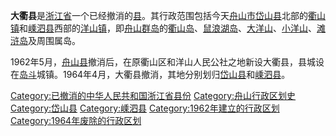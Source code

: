 {{unreferenced|time=2011-07-21T09:41:02+00:00}}
{{coord|30.43846208035281|122.35250473022461|display=title}}
'''大衢县'''是[[浙江省|浙江省]]一个已经撤消的[[县|县]]。其行政范围包括今天[[舟山市|舟山市]][[岱山县|岱山县]]北部的[[衢山镇|衢山镇]]和[[嵊泗县|嵊泗县]]西部的[[洋山镇|洋山镇]]，即[[舟山群岛|舟山群岛]]的[[衢山岛|衢山岛]]、[[鼠浪湖岛|鼠浪湖岛]]、[[大洋山|大洋山]]、[[小洋山|小洋山]]、[[滩浒山|滩浒岛]]及周围属岛。

1962年5月，[[舟山县|舟山县]]撤消后，在原衢山区和洋山人民公社之地新设大衢县，县城设在[[岛斗|岛斗]]城镇。1964年4月，大衢县撤消，其地分别划归[[岱山县|岱山县]]和[[嵊泗县|嵊泗县]]。

{{中华人民共和国行政区划小作品}}
[[Category:已撤消的中华人民共和国浙江省县份|Category:已撤消的中华人民共和国浙江省县份]]
[[Category:舟山行政区划史|Category:舟山行政区划史]]
[[Category:岱山县|Category:岱山县]]
[[Category:嵊泗县|Category:嵊泗县]]
[[Category:1962年建立的行政区划|Category:1962年建立的行政区划]]
[[Category:1964年废除的行政区划|Category:1964年废除的行政区划]]